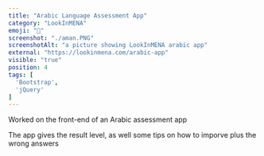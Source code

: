 ```yaml
---
title: "Arabic Language Assessment App"
category: "LookInMENA"
emoji: "💯"
screenshot: "./aman.PNG"
screenshotAlt: "a picture showing LookInMENA arabic app"
external: "https://lookinmena.com/arabic-app"
visible: "true"
position: 4
tags: [
  'Bootstrap',
  'jQuery'
]
---
```


Worked on the front-end of an Arabic assessment app

The app gives the result level, as well some tips on how to imporve plus the wrong answers 